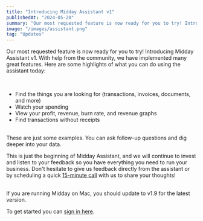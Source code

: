 ```yaml
---
title: "Introducing Midday Assistant v1"
publishedAt: "2024-05-20"
summary: "Our most requested feature is now ready for you to try! Introducing Midday Assistant v1. With help from the community, we have implemented many great features."
image: "/images/assistant.png"
tag: "Updates"
---
```


Our most requested feature is now ready for you to try! Introducing Midday Assistant v1. With help from the community, we have implemented many great features. Here are some highlights of what you can do using the assistant today:

<br />

- Find the things you are looking for (transactions, invoices, documents, and more)
- Watch your spending
- View your profit, revenue, burn rate, and revenue graphs
- Find transactions without receipts

<br />
These are just some examples. You can ask follow-up questions and dig deeper into
your data.

<br />

This is just the beginning of Midday Assistant, and we will continue to invest and listen to your feedback so you have everything you need to run your business. Don't hesitate to give us feedback directly from the assistant or by scheduling a quick [15-minute call](https://cal.com/pontus-midday/15min) with us to share your thoughts!

<br />
If you are running Midday on Mac, you should update to v1.9 for the latest version.

<br />

To get started you can [sign in here](https://app.midday.ai).
